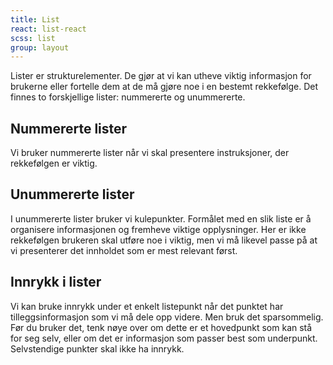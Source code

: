 ```yaml
---
title: List
react: list-react
scss: list
group: layout
---
```



<Ingress>
    Lister er strukturelementer. De gjør at vi kan utheve viktig informasjon for brukerne eller fortelle dem at de må
    gjøre noe i en bestemt rekkefølge. Det finnes to forskjellige lister: nummererte og unummererte.
</Ingress>

## Nummererte lister

Vi bruker nummererte lister når vi skal presentere instruksjoner, der rekkefølgen er viktig.

<ComponentExample component={Ordered} />

## Unummererte lister

I unummererte lister bruker vi kulepunkter. Formålet med en slik liste er å organisere informasjonen og fremheve viktige opplysninger. Her er ikke rekkefølgen brukeren skal utføre noe i viktig, men vi må likevel passe på at vi presenterer det innholdet som er mest relevant først.

<ComponentExample component={Unordered} />

## Innrykk i lister

Vi kan bruke innrykk under et enkelt listepunkt når det punktet har tilleggsinformasjon som vi må dele opp videre. Men bruk det sparsommelig. Før du bruker det, tenk nøye over om dette er et hovedpunkt som kan stå for seg selv, eller om det er informasjon som passer best som underpunkt. Selvstendige punkter skal ikke ha innrykk.

<ComponentExample component={Indent} />
